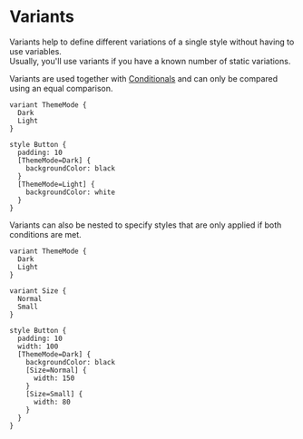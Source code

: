 

# Variants

Variants help to define different variations of a single style without having to use variables.<br />
Usually, you'll use variants if you have a known number of static variations.

Variants are used together with [Conditionals](/docs/language/conditionals) and can only be compared using an equal comparison.

```elodin name=button.elo
variant ThemeMode {
  Dark
  Light
}

style Button {
  padding: 10
  [ThemeMode=Dark] {
    backgroundColor: black
  }
  [ThemeMode=Light] {
    backgroundColor: white
  }
}
```

Variants can also be nested to specify styles that are only applied if both conditions are met.

```elodin name=button.elo
variant ThemeMode {
  Dark
  Light
}

variant Size {
  Normal
  Small
}

style Button {
  padding: 10
  width: 100
  [ThemeMode=Dark] {
    backgroundColor: black
    [Size=Normal] {
      width: 150
    }
    [Size=Small] {
      width: 80
    }
  }
}
```
